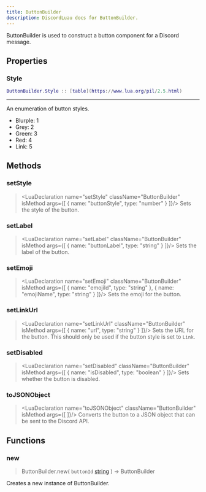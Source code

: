 ```yaml
---
title: ButtonBuilder
description: DiscordLuau docs for ButtonBuilder.
---
```

[//]: # (This file was automatically compiled through the Generator luau code under this repository)
[//]: # (if you want to edit the documentation of discord-luau, please write changes)
[//]: # (to the discord-luau repository itself, we extract the comments from discord-luau and translate)
[//]: # (them into markdown files that Nextra can interpret!)

[//]: # (----- DOCUMENT IMPORTS ----- )


[//]: # (----- DOCUMENT DESCRIPTION ----- )

ButtonBuilder is used to construct a button component for a Discord message.

[//]: # (----- DOCUMENT PROPERTIES ----- )

## Properties

### Style

 ```lua
 ButtonBuilder.Style :: [table](https://www.lua.org/pil/2.5.html)
```

---
An enumeration of button styles.

- Blurple: 1
- Grey: 2
- Green: 3
- Red: 4
- Link: 5

[//]: # (----- DOCUMENT METHODS ----- )

## Methods

### setStyle

> <LuaDeclaration name="setStyle" className="ButtonBuilder" isMethod args={[ { name: "buttonStyle", type: "number" } ]}/>
Sets the style of the button.
### setLabel

> <LuaDeclaration name="setLabel" className="ButtonBuilder" isMethod args={[ { name: "buttonLabel", type: "string" } ]}/>
Sets the label of the button.
### setEmoji

> <LuaDeclaration name="setEmoji" className="ButtonBuilder" isMethod args={[ { name: "emojiId", type: "string" }, { name: "emojiName", type: "string" } ]}/>
Sets the emoji for the button.
### setLinkUrl

> <LuaDeclaration name="setLinkUrl" className="ButtonBuilder" isMethod args={[ { name: "url", type: "string" } ]}/>
Sets the URL for the button. This should only be used if the button style is set to `Link`.
### setDisabled

> <LuaDeclaration name="setDisabled" className="ButtonBuilder" isMethod args={[ { name: "isDisabled", type: "boolean" } ]}/>
Sets whether the button is disabled.
### toJSONObject

> <LuaDeclaration name="toJSONObject" className="ButtonBuilder" isMethod args={[  ]}/>
Converts the button to a JSON object that can be sent to the Discord API.

[//]: # (----- DOCUMENT FUNCTIONS ----- )

## Functions

### new

> ButtonBuilder.new( `buttonId` [string](https://www.lua.org/pil/2.4.html) ) ->  ButtonBuilder 

Creates a new instance of ButtonBuilder.

